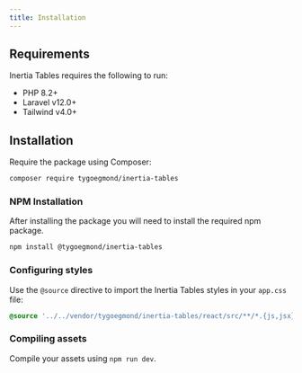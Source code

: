 ```yaml
---
title: Installation
---
```


## Requirements

Inertia Tables requires the following to run:

- PHP 8.2+
- Laravel v12.0+
- Tailwind v4.0+

## Installation

Require the package using Composer:

```bash
composer require tygoegmond/inertia-tables
```

### NPM Installation
After installing the package you will need to install the required npm package.

```bash
npm install @tygoegmond/inertia-tables
```

### Configuring styles

Use the `@source` directive to import the Inertia Tables styles in your `app.css` file:

```css
@source '../../vendor/tygoegmond/inertia-tables/react/src/**/*.{js,jsx}';
```

### Compiling assets

Compile your assets using `npm run dev`.
